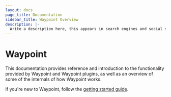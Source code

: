 ```yaml
---
layout: docs
page_title: Documentation
sidebar_title: Waypoint Overview
description: |-
  Write a description here, this appears in search engines and social shares
---
```


# Waypoint

This documentation provides reference and introduction to the functionality provided by Waypoint and Waypoint plugins, as well
as an overview of some of the internals of how Waypoint works.

If you're new to Waypoint, follow the [getting started guide](/docs/getting-started).
